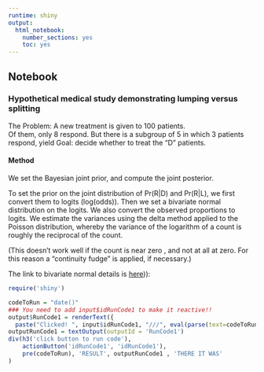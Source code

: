 ```yaml
---
runtime: shiny
output: 
  html_notebook: 
    number_sections: yes
    toc: yes
---
```

##  <a name="notebookBegin"> Notebook </a>

### Hypothetical medical study demonstrating lumping versus splitting

The Problem:  A new treatment is given to 100 patients.  
Of them, only 8 respond.  But there is a subgroup of 5 in which 3 patients respond, yield
Goal: decide whether to treat the "D" patients.

#### Method

We set the Bayesian joint prior, and compute the joint posterior.

To set the prior on the joint distribution of Pr(R|D) and Pr(R|L), we first convert them to logits (log(odds)).
Then we set a bivariate normal distribution on the logits.
We also convert the observed proportions to logits. We estimate the variances using the delta method applied to the Poisson distribution, whereby the variance of the logarithm of a count is roughly the reciprocal of the count.

(This doesn't work well if the count is near zero , and not at all at zero.
For this reason a "continuity fudge" is applied, if necessary.)

The link to bivariate normal details is [here](lump,split-bivariate-normal-derivation.htm))): 

```r
require('shiny')

codeToRun = "date()"
### You need to add input$idRunCode1 to make it reactive!!
output$RunCode1 = renderText({ 
  paste("Clicked! ", input$idRunCode1, "///", eval(parse(text=codeToRun))) })
outputRunCode1 = textOutput(outputId = 'RunCode1')
div(h3('click button to run code'), 
    actionButton('idRunCode1', 'idRunCode1'), 
    pre(codeToRun), 'RESULT', outputRunCode1 , 'THERE IT WAS'
)

```

